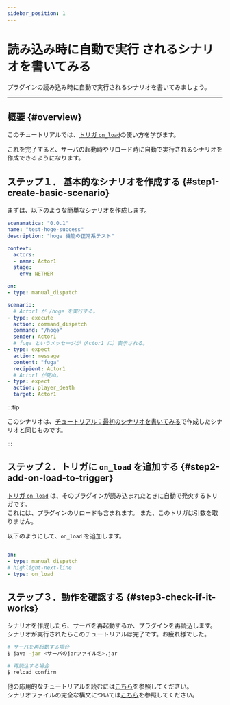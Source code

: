 ```yaml
---
sidebar_position: 1
---
```



# 読み込み時に自動で実行 されるシナリオを書いてみる

プラグインの読み込み時に自動で実行されるシナリオを書いてみましょう。

---

## 概要 {#overview}

このチュートリアルでは、[トリガ `on_load`][trigger-on-load]の使い方を学びます。

これを完了すると、サーバの起動時やリロード時に自動で実行されるシナリオを作成できるようになります。

## ステップ１． 基本的なシナリオを作成する {#step1-create-basic-scenario}

まずは、以下のような簡単なシナリオを作成します。

```yaml title="test-hoge-success.yml" showLineNumbers
scenamatica: "0.0.1"
name: "test-hoge-success"
description: "hoge 機能の正常系テスト"

context:
  actors:
  - name: Actor1
  stage:
    env: NETHER

on:
- type: manual_dispatch

scenario:
  # Actor1 が /hoge を実行する。
- type: execute
  action: command_dispatch
  command: "/hoge"
  sender: Actor1
  # fuga というメッセージが（Actor1 に）表示される。
- type: expect
  action: message
  content: "fuga"
  recipient: Actor1
  # Actor1 が死ぬ。
- type: expect
  action: player_death
  target: Actor1
```

:::tip

このシナリオは、[チュートリアル：最初のシナリオを書いてみる](/docs/getting-started/tutorials/writing-my-first-scenario#step6-write-scenario)で作成したシナリオと同じものです。  

<BelowDocument docId="getting-started/tutorials/writing-my-first-scenario"
               label="チュートリアル：最初のシナリオを書いてみる"
               tutorial
/>

:::

## ステップ２．トリガに `on_load` を追加する {#step2-add-on-load-to-trigger}

[トリガ `on_load`][trigger-on-load] は、そのプラグインが読み込まれたときに自動で発火するトリガです。  
これには、プラグインのリロードも含まれます。
また、このトリガは引数を取りません。

以下のようにして、`on_load` を追加します。

```yaml title="test-hoge-success.yml" showLineNumbers

on:
- type: manual_dispatch
# highlight-next-line
- type: on_load
```

## ステップ３．動作を確認する {#step3-check-if-it-works}

シナリオを作成したら、サーバを再起動するか、プラグインを再読込します。  
シナリオが実行されたらこのチュートリアルは完了です。お疲れ様でした。

```bash
# サーバを再起動する場合
$ java -jar <サーバのjarファイル名>.jar

# 再読込する場合
$ reload confirm 
```

他の応用的なチュートリアルを読むには[こちら](/docs/getting-started/tutorials)を参照してください。  
シナリオファイルの完全な構文については[こちら](/docs/use/scenario/scenario-file)を参照してください。  

[trigger-on-load]: /docs/use/scenario/trigger#triggers-on-load
